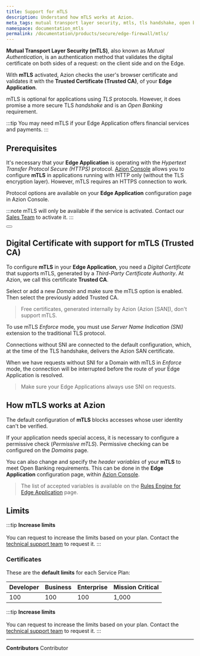 ```yaml
---
title: Support for mTLS
description: Understand how mTLS works at Azion.
meta_tags: mutual transport layer security, mtls, tls handshake, open banking, certificates, digital certificates
namespace: documentation_mtls
permalink: /documentation/products/secure/edge-firewall/mtls/
---
```



**Mutual Transport Layer Security (mTLS)**, also known as *Mutual Authentication*, is an authentication method that validates the digital certificate on both sides of a request: on the client side and on the Edge.

With **mTLS** activated, Azion checks the user's browser certificate and validates it with the **Trusted Certificate (Trusted CA)**, of your **Edge Application**.

mTLS is optional for applications using *TLS* protocols. However, it does promise a more secure TLS *handshake* and is an *Open Banking* requirement.

:::tip
You may need mTLS if your Edge Application offers financial services and payments.
:::

## Prerequisites

It's necessary that your **Edge Application** is operating with the *Hypertext Transfer Protocol Secure (HTTPS)* protocol. [Azion Console](https://console.azion.com) allows you to configure **mTLS** in applications running with HTTP only (without the TLS encryption layer). However, mTLS requires an HTTPS connection to work.

Protocol options are available on your **Edge Application** configuration page in Azion Console.

:::note
mTLS will only be available if the service is activated. Contact our [Sales Team](https://www.azion.com/en/contact-sales/) to activate it.
:::

<Button href="/en/documentation/products/guides/secure/mtls/" text="go to associate mTLS certificate to domain guide" variant="secondary"></Button> 

## Digital Certificate with support for mTLS (Trusted CA)

To configure **mTLS** in your **Edge Application**, you need a *Digital Certificate* that supports mTLS, generated by a *Third-Party Certificate Authority*. At Azion, we call this certificate **Trusted CA**.

Select or add a new *Domain* and make sure the mTLS option is enabled. Then select the previously added Trusted CA.

> Free certificates, generated internally by Azion (Azion [SAN]), don't support mTLS.

To use mTLS *Enforce* mode, you must use *Server Name Indication (SNI)* extension to the traditional TLS protocol.

Connections without SNI are connected to the default configuration, which, at the time of the TLS handshake, delivers the Azion SAN certificate.

When we have requests without SNI for a Domain with mTLS in *Enforce* mode, the connection will be interrupted before the route of your Edge Application is resolved.

> Make sure your Edge Applications always use SNI on requests.

## How mTLS works at Azion

The default configuration of **mTLS** blocks accesses whose user identity can't be verified.

If your application needs special access, it is necessary to configure a permissive check (*Permissive mTLS*). Permissive checking can be configured on the *Domains* page.

You can also change and specify the *header variables* of your **mTLS** to meet Open Banking requirements. This can be done in the **Edge Application** configuration page, within [Azion Console](https://console.azion.com).

> The list of accepted variables is available on the [Rules Engine for Edge Application](/en/documentation/products/build/edge-application/rules-engine/) page.

## Limits

:::tip
**Increase limits** <br></br>
You can request to increase the limits based on your plan. Contact the [technical support team](/en/documentation/services/support/) to request it.
:::

### Certificates

These are the **default limits** for each Service Plan:

| Developer | Business | Enterprise | Mission Critical |
| --- | --- | --- | --- |
| 100 | 100 | 100 | 1,000 |

:::tip
**Increase limits** <br></br>
You can request to increase the limits based on your plan. Contact the [technical support team](/en/documentation/services/support/) to request it.
:::

---


**Contributors** <ContributorList>Contributor</ContributorList>
